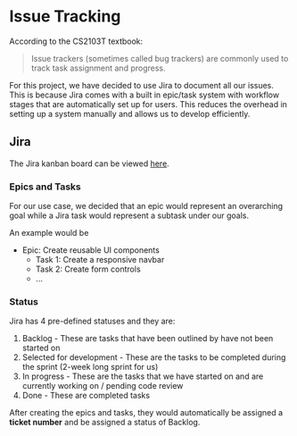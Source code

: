 
<Meta title="Timeline and Workflow/Issue Tracking" />

# Issue Tracking

According to the CS2103T textbook:

> Issue trackers (sometimes called bug trackers) are commonly used to track task assignment and progress.

For this project, we have decided to use Jira to document all our issues. This is because Jira comes with a built in epic/task system with workflow stages that are automatically set up for users. This reduces the overhead in setting up a system manually and allows us to develop efficiently.

## Jira

The Jira kanban board can be viewed [here](https://orbital-skylab.atlassian.net/jira/software/c/projects/OS/boards/1).

### Epics and Tasks

For our use case, we decided that an epic would represent an overarching goal while a Jira task would represent a subtask under our goals.

An example would be

- Epic: Create reusable UI components
  - Task 1: Create a responsive navbar
  - Task 2: Create form controls
  - ...

### Status

Jira has 4 pre-defined statuses and they are:

1. Backlog - These are tasks that have been outlined by have not been started on
2. Selected for development - These are the tasks to be completed during the sprint (2-week long sprint for us)
3. In progress - These are the tasks that we have started on and are currently working on / pending code review
4. Done - These are completed tasks

After creating the epics and tasks, they would automatically be assigned a **ticket number** and be assigned a status of Backlog.
